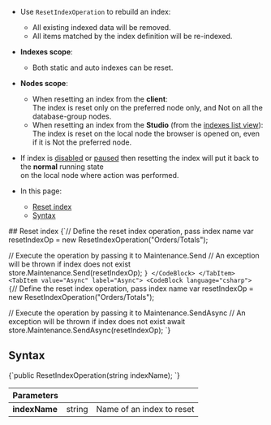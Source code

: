 
<Admonition type="note" title="">

* Use `ResetIndexOperation` to rebuild an index:  
  * All existing indexed data will be removed.  
  * All items matched by the index definition will be re-indexed.

* __Indexes scope__:  
  * Both static and auto indexes can be reset.

* __Nodes scope__:  
  * When resetting an index from the __client__:  
    The index is reset only on the preferred node only, and Not on all the database-group nodes.  
  * When resetting an index from the __Studio__ (from the [indexes list view](../../../../studio/database/indexes/indexes-list-view.mdx#indexes-list-view---actions)):  
    The index is reset on the local node the browser is opened on, even if it is Not the preferred node.  

* If index is [disabled](../../../../client-api/operations/maintenance/indexes/disable-index.mdx) or [paused](../../../../client-api/operations/maintenance/indexes/stop-index.mdx) 
  then resetting the index will put it back to the __normal__ running state  
  on the local node where action was performed.

* In this page:
    * [Reset index](../../../../client-api/operations/maintenance/indexes/set-index-priority.mdx#set-priority---single-index)
    * [Syntax](../../../../client-api/operations/maintenance/indexes/set-index-priority.mdx#syntax)

</Admonition>
## Reset index

<Tabs groupId='languageSyntax'>
<TabItem value="Sync" label="Sync">
<CodeBlock language="csharp">
{`// Define the reset index operation, pass index name
var resetIndexOp = new ResetIndexOperation("Orders/Totals");

// Execute the operation by passing it to Maintenance.Send
// An exception will be thrown if index does not exist
store.Maintenance.Send(resetIndexOp);
`}
</CodeBlock>
</TabItem>
<TabItem value="Async" label="Async">
<CodeBlock language="csharp">
{`// Define the reset index operation, pass index name
var resetIndexOp = new ResetIndexOperation("Orders/Totals");

// Execute the operation by passing it to Maintenance.SendAsync
// An exception will be thrown if index does not exist
await store.Maintenance.SendAsync(resetIndexOp);
`}
</CodeBlock>
</TabItem>
</Tabs>



## Syntax

<TabItem value="syntax" label="syntax">
<CodeBlock language="csharp">
{`public ResetIndexOperation(string indexName);
`}
</CodeBlock>
</TabItem>

| Parameters | | |
| - | - | - |
| **indexName** | string | Name of an index to reset |




